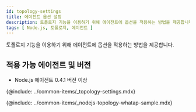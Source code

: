 ```yaml
---
id: topology-settings
title: 에이전트 옵션 설정
description: 토폴로지 기능을 이용하기 위해 에이전트에 옵션을 적용하는 방법을 제공합니다.
tags: [ Node.js, 토폴로지, 에이전트 ]
---
```


토폴로지 기능을 이용하기 위해 에이전트에 옵션을 적용하는 방법을 제공합니다.

## 적용 가능 에이전트 및 버전

<!-- Java 에이전트 1.7.1 버전 이상 -->
* Node.js 에이전트 0.4.1 버전 이상

{@include: ../common-items/_topology-settings.mdx}

<!-- {@include: ../common-items/_java-topology-whatap-sample.mdx} -->

{@include: ../common-items/_nodejs-topology-whatap-sample.mdx} 